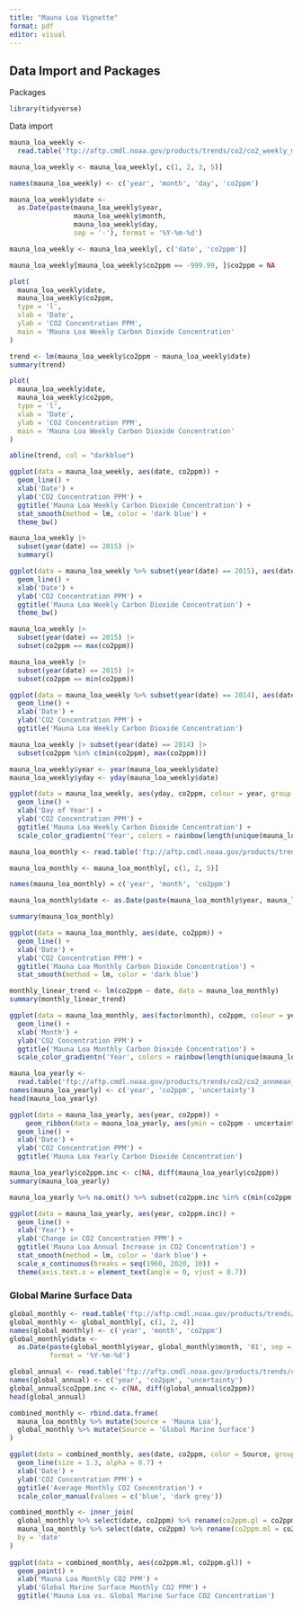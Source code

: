 ```yaml
---
title: "Mauna Loa Vignette"
format: pdf
editor: visual
---
```


## Data Import and Packages

Packages

```r
library(tidyverse) 
```

Data import

```r
mauna_loa_weekly <- 
  read.table('ftp://aftp.cmdl.noaa.gov/products/trends/co2/co2_weekly_mlo.txt')

mauna_loa_weekly <- mauna_loa_weekly[, c(1, 2, 3, 5)]

names(mauna_loa_weekly) <- c('year', 'month', 'day', 'co2ppm')

mauna_loa_weekly$date <- 
  as.Date(paste(mauna_loa_weekly$year, 
                mauna_loa_weekly$month, 
                mauna_loa_weekly$day, 
                sep = '-'), format = '%Y-%m-%d')

mauna_loa_weekly <- mauna_loa_weekly[, c('date', 'co2ppm')]

mauna_loa_weekly[mauna_loa_weekly$co2ppm == -999.99, ]$co2ppm = NA
```

```r
plot(
  mauna_loa_weekly$date,
  mauna_loa_weekly$co2ppm,
  type = 'l',
  xlab = 'Date',
  ylab = 'CO2 Concentration PPM',
  main = 'Mauna Loa Weekly Carbon Dioxide Concentration'
)
```

```r
trend <- lm(mauna_loa_weekly$co2ppm ~ mauna_loa_weekly$date)
summary(trend)
```

```r
plot(
  mauna_loa_weekly$date,
  mauna_loa_weekly$co2ppm,
  type = 'l',
  xlab = 'Date',
  ylab = 'CO2 Concentration PPM',
  main = 'Mauna Loa Weekly Carbon Dioxide Concentration'
)

abline(trend, col = "darkblue")
```

```r
ggplot(data = mauna_loa_weekly, aes(date, co2ppm)) +
  geom_line() +
  xlab('Date') +
  ylab('CO2 Concentration PPM') + 
  ggtitle('Mauna Loa Weekly Carbon Dioxide Concentration') +
  stat_smooth(method = lm, color = 'dark blue') +
  theme_bw()
```

```r
mauna_loa_weekly |>
  subset(year(date) == 2015) |> 
  summary()
```

```r
ggplot(data = mauna_loa_weekly %>% subset(year(date) == 2015), aes(date, co2ppm)) +
  geom_line() +
  xlab('Date') +
  ylab('CO2 Concentration PPM') + 
  ggtitle('Mauna Loa Weekly Carbon Dioxide Concentration') +
  theme_bw()
```

```r
mauna_loa_weekly |>
  subset(year(date) == 2015) |>
  subset(co2ppm == max(co2ppm))

mauna_loa_weekly |>
  subset(year(date) == 2015) |>
  subset(co2ppm == min(co2ppm))
```

```r
ggplot(data = mauna_loa_weekly %>% subset(year(date) == 2014), aes(date, co2ppm)) +
  geom_line() +
  xlab('Date') +
  ylab('CO2 Concentration PPM') + 
  ggtitle('Mauna Loa Weekly Carbon Dioxide Concentration')
```

```r
mauna_loa_weekly |> subset(year(date) == 2014) |>
  subset(co2ppm %in% c(min(co2ppm), max(co2ppm)))
```

```r
mauna_loa_weekly$year <- year(mauna_loa_weekly$date)
mauna_loa_weekly$yday <- yday(mauna_loa_weekly$date)
```

```r
ggplot(data = mauna_loa_weekly, aes(yday, co2ppm, colour = year, group = year)) +
  geom_line() +
  xlab('Day of Year') +
  ylab('CO2 Concentration PPM') + 
  ggtitle('Mauna Loa Weekly Carbon Dioxide Concentration') +
  scale_color_gradientn('Year', colors = rainbow(length(unique(mauna_loa_weekly$year))))
```

```r
mauna_loa_monthly <- read.table('ftp://aftp.cmdl.noaa.gov/products/trends/co2/co2_mm_mlo.txt')

mauna_loa_monthly <- mauna_loa_monthly[, c(1, 2, 5)]

names(mauna_loa_monthly) = c('year', 'month', 'co2ppm')

mauna_loa_monthly$date <- as.Date(paste(mauna_loa_monthly$year, mauna_loa_monthly$month, '01', sep = '-'), format = '%Y-%m-%d')

summary(mauna_loa_monthly)
```

```r
ggplot(data = mauna_loa_monthly, aes(date, co2ppm)) +
  geom_line() +
  xlab('Date') +
  ylab('CO2 Concentration PPM') + 
  ggtitle('Mauna Loa Monthly Carbon Dioxide Concentration') +
  stat_smooth(method = lm, color = 'dark blue')
```

```r
monthly_linear_trend <- lm(co2ppm ~ date, data = mauna_loa_monthly)
summary(monthly_linear_trend)
```

```r
ggplot(data = mauna_loa_monthly, aes(factor(month), co2ppm, colour = year, group = year)) +
  geom_line() +
  xlab('Month') +
  ylab('CO2 Concentration PPM') + 
  ggtitle('Mauna Loa Monthly Carbon Dioxide Concentration') +
  scale_color_gradientn('Year', colors = rainbow(length(unique(mauna_loa_weekly$year))))
```

```r
mauna_loa_yearly <- 
  read.table('ftp://aftp.cmdl.noaa.gov/products/trends/co2/co2_annmean_mlo.txt')
names(mauna_loa_yearly) <- c('year', 'co2ppm', 'uncertainty')
head(mauna_loa_yearly)
```

```r
ggplot(data = mauna_loa_yearly, aes(year, co2ppm)) +
    geom_ribbon(data = mauna_loa_yearly, aes(ymin = co2ppm - uncertainty, ymax = co2ppm + uncertainty), alpha=0.3) +
  geom_line() +
  xlab('Date') +
  ylab('CO2 Concentration PPM') + 
  ggtitle('Mauna Loa Yearly Carbon Dioxide Concentration')
```

```r
mauna_loa_yearly$co2ppm.inc <- c(NA, diff(mauna_loa_yearly$co2ppm))
summary(mauna_loa_yearly)
```

```r
mauna_loa_yearly %>% na.omit() %>% subset(co2ppm.inc %in% c(min(co2ppm.inc), max(co2ppm.inc)))

```

```r
ggplot(data = mauna_loa_yearly, aes(year, co2ppm.inc)) +
  geom_line() +
  xlab('Year') +
  ylab('Change in CO2 Concentration PPM') + 
  ggtitle('Mauna Loa Annual Increase in CO2 Concentration') +
  stat_smooth(method = lm, color = 'dark blue') +
  scale_x_continuous(breaks = seq(1960, 2020, 10)) + 
  theme(axis.text.x = element_text(angle = 0, vjust = 0.7))
```

### Global Marine Surface Data

```r
global_monthly <- read.table('ftp://aftp.cmdl.noaa.gov/products/trends/co2/co2_mm_gl.txt')
global_monthly <- global_monthly[, c(1, 2, 4)]
names(global_monthly) <- c('year', 'month', 'co2ppm')
global_monthly$date <- 
  as.Date(paste(global_monthly$year, global_monthly$month, '01', sep = '-'), 
          format = '%Y-%m-%d')

global_annual <- read.table('ftp://aftp.cmdl.noaa.gov/products/trends/co2/co2_annmean_gl.txt')
names(global_annual) <- c('year', 'co2ppm', 'uncertainty')
global_annual$co2ppm.inc <- c(NA, diff(global_annual$co2ppm))
head(global_annual)
```

```r
combined_monthly <- rbind.data.frame(
  mauna_loa_monthly %>% mutate(Source = 'Mauna Loa'),
  global_monthly %>% mutate(Source = 'Global Marine Surface')
)

ggplot(data = combined_monthly, aes(date, co2ppm, color = Source, group = Source)) +
  geom_line(size = 1.3, alpha = 0.7) +
  xlab('Date') +
  ylab('CO2 Concentration PPM') + 
  ggtitle('Average Monthly CO2 Concentration') +
  scale_color_manual(values = c('blue', 'dark grey'))
```

```r
combined_monthly <- inner_join(
  global_monthly %>% select(date, co2ppm) %>% rename(co2ppm.gl = co2ppm),
  mauna_loa_monthly %>% select(date, co2ppm) %>% rename(co2ppm.ml = co2ppm),
  by = 'date'
)
  
ggplot(data = combined_monthly, aes(co2ppm.ml, co2ppm.gl)) +
  geom_point() +
  xlab('Mauna Loa Monthly CO2 PPM') +
  ylab('Global Marine Surface Monthly CO2 PPM') +
  ggtitle('Mauna Loa vs. Global Marine Surface CO2 Concentration')
```
